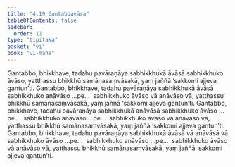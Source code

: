 ```yaml
---
title: "4.19 Gantabbavāra"
tableOfContents: false
sidebar:
  order: 11
type: "tipitaka"
basket: "vi"
book: "vi-maha"
---
```



<DynamicBreadcrumb />

<Division number="232" book="vi-maha" bookNo="3" page="249">

<Paragraph number="1067" book="vi-maha">
Gantabbo, bhikkhave, tadahu pavāraṇāya sabhikkhukā āvāsā sabhikkhuko āvāso, yatthassu bhikkhū samānasaṃvāsakā, yaṃ jaññā ‘sakkomi ajjeva gantun’ti. Gantabbo, bhikkhave, tadahu pavāraṇāya sabhikkhukā āvāsā sabhikkhuko anāvāso …pe…  sabhikkhuko āvāso vā anāvāso vā, yatthassu bhikkhū samānasaṃvāsakā, yaṃ jaññā ‘sakkomi ajjeva gantun’ti.
</Paragraph>

<Paragraph number="1068" book="vi-maha">
Gantabbo, bhikkhave, tadahu pavāraṇāya sabhikkhukā anāvāsā sabhikkhuko āvāso …pe…  sabhikkhuko anāvāso …pe…  sabhikkhuko āvāso vā anāvāso vā, yatthassu bhikkhū samānasaṃvāsakā, yaṃ jaññā ‘sakkomi ajjeva gantun’ti.
</Paragraph>

<Paragraph number="1069" book="vi-maha">
Gantabbo, bhikkhave, tadahu pavāraṇāya sabhikkhukā āvāsā vā anāvāsā vā sabhikkhuko āvāso …pe…  sabhikkhuko anāvāso …pe…  sabhikkhuko āvāso vā anāvāso vā, yatthassu bhikkhū samānasaṃvāsakā, yaṃ jaññā ‘sakkomi ajjeva gantun’ti.
</Paragraph>
</Division>
